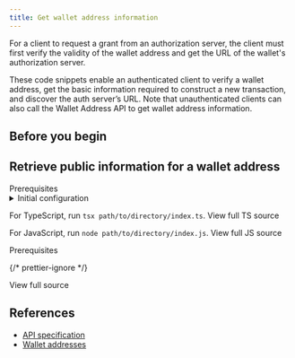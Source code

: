 ```yaml
---
title: Get wallet address information
---
```



For a client to request a grant from an authorization server, the client must first verify the validity of the wallet address and get the URL of the wallet's authorization server.

These code snippets enable an authenticated client to verify a wallet address, get the basic information required to construct a new transaction, and discover the auth server’s URL. Note that unauthenticated clients can also call the Wallet Address API to get wallet address information.

## Before you begin

<Begin />

## Retrieve public information for a wallet address

<Tabs>
<TabItem label='TypeScript/JavaScript' icon='seti:javascript'>
<LinkButton 
href="https://github.com/interledger/open-payments-snippets/blob/main/README.md#prerequisites" target="_blank" icon="external" iconPlacement="start">Prerequisites</LinkButton>
<details><summary>Initial configuration</summary><Ts /></details>

<TsImport />

<ChunkedSnippet
  source='https://raw.githubusercontent.com/interledger/open-payments-snippets/main/wallet-address/wallet-address-get.ts'
  chunk='3'
/>

<ChunkedSnippet
  source='https://raw.githubusercontent.com/interledger/open-payments-snippets/main/wallet-address/wallet-address-get.ts'
  chunk='4'
/>

For TypeScript, run `tsx path/to/directory/index.ts`. <LinkOut href='https://github.com/interledger/open-payments-snippets/blob/main/wallet-address/wallet-address-get.ts'>View full TS source</LinkOut>

For JavaScript, run `node path/to/directory/index.js`. <LinkOut href='https://github.com/interledger/open-payments-snippets/blob/main/wallet-address/wallet-address-get.js'>View full JS source</LinkOut>

</TabItem>
<TabItem label="PHP" icon='seti:php'>
<LinkButton href="https://github.com/interledger/open-payments-php-snippets/blob/main/README.md#prerequisites" target="_blank" icon="external" iconPlacement="start">Prerequisites</LinkButton>

<PhpImport />

<ChunkedSnippet
  source='https://raw.githubusercontent.com/interledger/open-payments-php-snippets/refs/heads/main/src/Command/WalletAddress/PublicGetWalletAddress.php'
  chunk='3'
/>
<ChunkedSnippet
  source='https://raw.githubusercontent.com/interledger/open-payments-php-snippets/refs/heads/main/src/Command/WalletAddress/PublicGetWalletAddress.php'
  chunk='4'
/>
{/* prettier-ignore */}
<p><LinkOut href='https://github.com/interledger/open-payments-php-snippets/blob/main/src/Command/WalletAddress/PublicGetWalletAddress.php'>View full source</LinkOut></p>
</TabItem>
</Tabs>

## References

- [API specification](/apis/wallet-address-server/operations/get-wallet-address)
- [Wallet addresses](/concepts/wallet-addresses)
